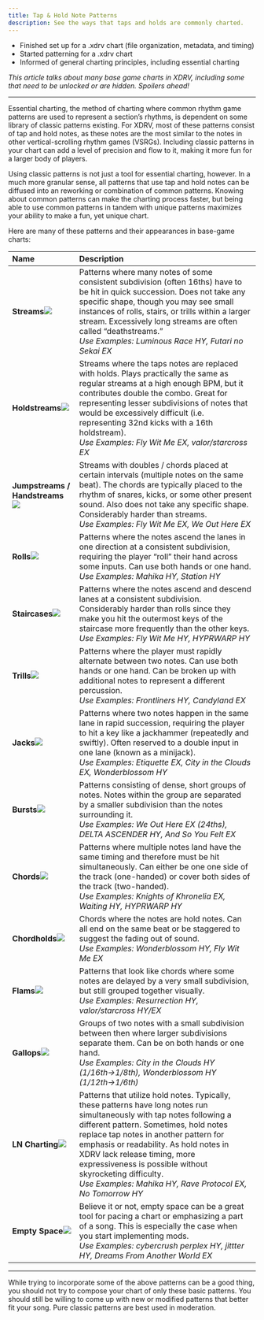 ```yaml
---
title: Tap & Hold Note Patterns
description: See the ways that taps and holds are commonly charted.
---
```



<Aside type="note" title="Recommended Precursors">

- Finished set up for a .xdrv chart (file organization, metadata, and timing)
- Started patterning for a .xdrv chart
- Informed of general charting principles, including essential charting

*This article talks about many base game charts in XDRV, including some that need to be unlocked or are hidden. Spoilers ahead!*

</Aside>

---
 
Essential charting, the method of charting where common rhythm game patterns are used to represent a section’s rhythms, is dependent on some library of classic patterns existing. For XDRV, most of these patterns consist of tap and hold notes, as these notes are the most similar to the notes in other vertical-scrolling rhythm games (VSRGs). Including classic patterns in your chart can add a level of precision and flow to it, making it more fun for a larger body of players.

Using classic patterns is not just a tool for essential charting, however. In a much more granular sense, all patterns that use tap and hold notes can be diffused into an reworking or combination of common patterns. Knowing about common patterns can make the charting process faster, but being able to use common patterns in tandem with unique patterns maximizes your ability to make a fun, yet unique chart.

Here are many of these patterns and their appearances in base-game charts:

| Name | Description |
| :--- | :--- |
| **Streams**<img src="../../../assets/patterns/streams.png"/>| Patterns where many notes of some consistent subdivision (often 16ths) have to be hit in quick succession. Does not take any specific shape, though you may see small instances of rolls, stairs, or trills within a larger stream. Excessively long streams are often called “deathstreams.”<br/>*Use Examples: Luminous Race HY, Futari no Sekai EX* |
| **Holdstreams**<img src="../../../assets/patterns/holdstreams.png"/> | Streams where the taps notes are replaced with holds. Plays practically the same as regular streams at a high enough BPM, but it contributes double the combo. Great for representing lesser subdivisions of notes that would be excessively difficult (i.e. representing 32nd kicks with a 16th holdstream).<br/>*Use Examples: Fly Wit Me EX, valor/starcross EX* |
| **Jumpstreams / Handstreams**<img src="../../../assets/patterns/jumpstreams.png"/> | Streams with doubles / chords placed at certain intervals (multiple notes on the same beat). The chords are typically placed to the rhythm of snares, kicks, or some other present sound. Also does not take any specific shape. Considerably harder than streams.<br/>*Use Examples: Fly Wit Me EX, We Out Here EX* |
| **Rolls**<img src="../../../assets/patterns/rolls.png"/> | Patterns where the notes ascend the lanes in one direction at a consistent subdivision, requiring the player “roll” their hand across some inputs. Can use both hands or one hand.<br/>*Use Examples: Mahika HY, Station HY*|
| **Staircases**<img src="../../../assets/patterns/staircases.png"/> | Patterns where the notes ascend and descend lanes at a consistent subdivision. Considerably harder than rolls since they make you hit the outermost keys of the staircase more frequently than the other keys.<br/>*Use Examples: Fly Wit Me HY, HYPRWARP HY* |
| **Trills**<img src="../../../assets/patterns/trills.png"/> | Patterns where the player must rapidly alternate between two notes. Can use both hands or one hand. Can be broken up with additional notes to represent a different percussion.<br/>*Use Examples: Frontliners HY, Candyland EX* |
| **Jacks**<img src="../../../assets/patterns/jacks.png"/> | Patterns where two notes happen in the same lane in rapid succession, requiring the player to hit a key like a jackhammer (repeatedly and swiftly). Often reserved to a double input in one lane (known as a minijack).<br/>*Use Examples: Etiquette EX, City in the Clouds EX, Wonderblossom HY* |
| **Bursts**<img src="../../../assets/patterns/bursts.png"/> | Patterns consisting of dense, short groups of notes. Notes within the group are separated by a smaller subdivision than the notes surrounding it.<br/>*Use Examples: We Out Here EX (24ths), DELTA ASCENDER HY, And So You Felt EX*|
| **Chords**<img src="../../../assets/patterns/chords.png"/> | Patterns where multiple notes land have the same timing and therefore must be hit simultaneously. Can either be one one side of the track (one-handed) or cover both sides of the track (two-handed).<br/>*Use Examples: Knights of Khronelia EX, Waiting HY, HYPRWARP HY* |
| **Chordholds**<img src="../../../assets/patterns/chordholds.png"/> | Chords where the notes are hold notes. Can all end on the same beat or be staggered to suggest the fading out of sound.<br/>*Use Examples: Wonderblossom HY, Fly Wit Me EX* |
| **Flams**<img src="../../../assets/patterns/flams.png"/> | Patterns that look like chords where some notes are delayed by a very small subdivision, but still grouped together visually.<br/>*Use Examples: Resurrection HY, valor/starcross HY/EX* |
| **Gallops**<img src="../../../assets/patterns/gallops.png"/> | Groups of two notes with a small subdivision between then where larger subdivisions separate them. Can be on both hands or one hand.<br/>*Use Examples: City in the Clouds HY (1/16th→1/8th), Wonderblossom HY (1/12th→1/6th)* |
| **LN Charting**<img src="../../../assets/patterns/ln_charting.png"/> | Patterns that utilize hold notes. Typically, these patterns have long notes run simultaneously with tap notes following a different pattern. Sometimes, hold notes replace tap notes in another pattern for emphasis or readability. As hold notes in XDRV lack release timing, more expressiveness is possible without skyrocketing difficulty.<br/>*Use Examples: Mahika HY, Rave Protocol EX, No Tomorrow HY*|
| **Empty Space**<img src="../../../assets/patterns/empty_space.png"/> | Believe it or not, empty space can be a great tool for pacing a chart or emphasizing a part of a song. This is especially the case when you start implementing mods.<br/>*Use Examples: cybercrush perplex HY, jittter HY, Dreams From Another World EX*|

---

While trying to incorporate some of the above patterns can be a good thing, you should not try to compose your chart of only these basic patterns. You should still be willing to come up with new or modified patterns that better fit your song. Pure classic patterns are best used in moderation.
